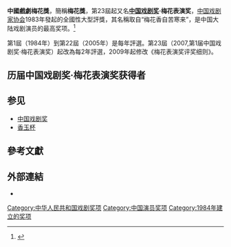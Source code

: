'''中國戲劇梅花獎'''，簡稱'''梅花獎'''，第23屆起又名'''[[中国戏剧奖|中国戏剧奖]]·梅花表演奖'''，[[中国戏剧家协会|中国戏剧家协会]]1983年發起的全國性大型評獎，其名稱取自“梅花香自苦寒来”，是中国大陆戏剧演员的最高奖项。<ref>{{Cite web|title=简介|url=https://www.chinatheatre.org.cn/pjbj/zgxjmhj/jj_6539/201802/t20180211_396418.html|accessdate=2019-12-28|work=www.chinatheatre.org.cn|archive-date=2019-12-28|archive-url=https://web.archive.org/web/20191228174457/https://www.chinatheatre.org.cn/pjbj/zgxjmhj/jj_6539/201802/t20180211_396418.html|dead-url=no}}</ref>

第1屆（1984年）到第22屆（2005年）是每年評選。第23屆（2007,第1届中国戏剧奖·梅花表演奖）起改為每2年評選，2009年起修改《梅花表演奖评奖细则》。

==历届中国戏剧奖·梅花表演奖获得者==
{{中國戲劇梅花獎}}

== 参见 ==
* [[中国戏剧奖|中国戏剧奖]]
* [[香玉杯|香玉杯]]

== 參考文獻 ==
{{Reflist}}

==外部連結==
*{{official website|https://www.chinatheatre.org.cn/pjbj/zgxjmhj/}}

{{DEFAULTSORT:Z中}}
[[Category:中华人民共和国戏剧奖项|Category:中华人民共和国戏剧奖项]]
[[Category:中国演员奖项|Category:中国演员奖项]]
[[Category:1984年建立的奖项|Category:1984年建立的奖项]]